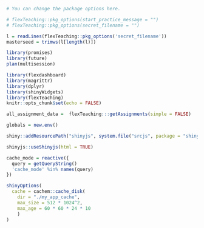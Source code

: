 <script src='https://unpkg.com/survey-jquery'></script>


```r
# You can change the package options here.

# flexTeaching::pkg_options(start_practice_message = "")
# flexTeaching::pkg_options(secret_filename = "")

```

```r
l = readLines(flexTeaching::pkg_options('secret_filename'))
masterseed = trimws(l[length(l)])
```

```r
library(promises)
library(future)
plan(multisession)

library(flexdashboard)
library(magrittr)
library(dplyr)
library(shinyWidgets)
library(flexTeaching)
knitr::opts_chunk$set(echo = FALSE)

all_assignment_data =  flexTeaching:::getAssignments(simple = FALSE)

globals = new.env()
```

```r
shiny::addResourcePath("shinyjs", system.file("srcjs", package = "shinyjs"))
```

```r
shinyjs::useShinyjs(html = TRUE)

cache_mode = reactive({
  query = getQueryString()
  'cache_mode' %in% names(query)
})
```
<script src="shinyjs/inject.js"></script>

```r
shinyOptions(
  cache = cachem::cache_disk(
    dir = "./my_app_cache",
    max_size = 512 * 1024^2,
    max_age = 60 * 60 * 24 * 10
    )
)
```

